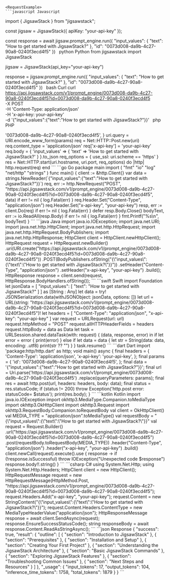 
    <RequestExample>
    ```javascript Javascript
import { JigsawStack } from "jigsawstack";

const jigsaw = JigsawStack({ apiKey: "your-api-key" });

const response = await jigsaw.prompt_engine.run({
      "input_values": {
            "text": "How to get started with JigsawStack?"
      },
      "id": "0073d008-da9b-4c27-90a8-0240f3ecd4f5"
})
    ```
    ```python Python
from jigsawstack import JigsawStack

jigsaw = JigsawStack(api_key="your-api-key")

response = jigsaw.prompt_engine.run({
      "input_values": {
            "text": "How to get started with JigsawStack?"
      },
      "id": "0073d008-da9b-4c27-90a8-0240f3ecd4f5"
})
    ```
    ```bash Curl
curl https://api.jigsawstack.com/v1/prompt_engine/0073d008-da9b-4c27-90a8-0240f3ecd4f5?id=0073d008-da9b-4c27-90a8-0240f3ecd4f5 \
 -X POST \
 -H 'Content-Type: application/json' \
 -H 'x-api-key: your-api-key' \
 -d '{"input_values":{"text":"How to get started with JigsawStack?"}}'
    ```
    ```php PHP
<?php
$ch = curl_init();
curl_setopt($ch, CURLOPT_URL, 'https://api.jigsawstack.com/v1/prompt_engine/0073d008-da9b-4c27-90a8-0240f3ecd4f5?id=0073d008-da9b-4c27-90a8-0240f3ecd4f5');
curl_setopt($ch, CURLOPT_RETURNTRANSFER, true);
curl_setopt($ch, CURLOPT_CUSTOMREQUEST, 'POST');
curl_setopt($ch, CURLOPT_HTTPHEADER, [
    'Content-Type: application/json',
    'x-api-key: your-api-key',
]);
curl_setopt($ch, CURLOPT_POSTFIELDS, '{"input_values":{"text":"How to get started with JigsawStack?"}}');

$response = curl_exec($ch);

curl_close($ch);

    ```
    ```ruby Ruby
require 'net/http'
require 'json'

uri = URI('https://api.jigsawstack.com/v1/prompt_engine/0073d008-da9b-4c27-90a8-0240f3ecd4f5')
params = {
  :id => '0073d008-da9b-4c27-90a8-0240f3ecd4f5',
}
uri.query = URI.encode_www_form(params)

req = Net::HTTP::Post.new(uri)
req.content_type = 'application/json'
req['x-api-key'] = 'your-api-key'

req.body = {
  'input_values' => {
    'text' => 'How to get started with JigsawStack?'
  }
}.to_json

req_options = {
  use_ssl: uri.scheme == 'https'
}
res = Net::HTTP.start(uri.hostname, uri.port, req_options) do |http|
  http.request(req)
end

    ```
    ```go Go
package main

import (
	"fmt"
	"io"
	"log"
	"net/http"
	"strings"
)

func main() {
	client := &http.Client{}
	var data = strings.NewReader(`{"input_values":{"text":"How to get started with JigsawStack?"}}`)
	req, err := http.NewRequest("POST", "https://api.jigsawstack.com/v1/prompt_engine/0073d008-da9b-4c27-90a8-0240f3ecd4f5?id=0073d008-da9b-4c27-90a8-0240f3ecd4f5", data)
	if err != nil {
		log.Fatal(err)
	}
	req.Header.Set("Content-Type", "application/json")
	req.Header.Set("x-api-key", "your-api-key")
	resp, err := client.Do(req)
	if err != nil {
		log.Fatal(err)
	}
	defer resp.Body.Close()
	bodyText, err := io.ReadAll(resp.Body)
	if err != nil {
		log.Fatal(err)
	}
	fmt.Printf("%s\n", bodyText)
}

    ```
    ```java Java
import java.io.IOException;
import java.net.URI;
import java.net.http.HttpClient;
import java.net.http.HttpRequest;
import java.net.http.HttpRequest.BodyPublishers;
import java.net.http.HttpResponse;

HttpClient client = HttpClient.newHttpClient();

HttpRequest request = HttpRequest.newBuilder()
    .uri(URI.create("https://api.jigsawstack.com/v1/prompt_engine/0073d008-da9b-4c27-90a8-0240f3ecd4f5?id=0073d008-da9b-4c27-90a8-0240f3ecd4f5"))
    .POST(BodyPublishers.ofString("{\"input_values\":{\"text\":\"How to get started with JigsawStack?\"}}"))
    .setHeader("Content-Type", "application/json")
    .setHeader("x-api-key", "your-api-key")
    .build();

HttpResponse<String> response = client.send(request, HttpResponse.BodyHandlers.ofString());

    ```
    ```swift Swift
import Foundation

let jsonData = [
    "input_values": [
        "text": "How to get started with JigsawStack?"
    ]
] as [String : Any]
let data = try! JSONSerialization.data(withJSONObject: jsonData, options: [])

let url = URL(string: "https://api.jigsawstack.com/v1/prompt_engine/0073d008-da9b-4c27-90a8-0240f3ecd4f5?id=0073d008-da9b-4c27-90a8-0240f3ecd4f5")!
let headers = [
    "Content-Type": "application/json",
    "x-api-key": "your-api-key"
]

var request = URLRequest(url: url)
request.httpMethod = "POST"
request.allHTTPHeaderFields = headers
request.httpBody = data as Data

let task = URLSession.shared.dataTask(with: request) { (data, response, error) in
    if let error = error {
        print(error)
    } else if let data = data {
        let str = String(data: data, encoding: .utf8)
        print(str ?? "")
    }
}

task.resume()

    ```
    ```dart Dart
import 'package:http/http.dart' as http;

void main() async {
  final headers = {
    'Content-Type': 'application/json',
    'x-api-key': 'your-api-key',
  };

  final params = {
    'id': '0073d008-da9b-4c27-90a8-0240f3ecd4f5',
  };

  final data = '{"input_values":{"text":"How to get started with JigsawStack?"}}';

  final url = Uri.parse('https://api.jigsawstack.com/v1/prompt_engine/0073d008-da9b-4c27-90a8-0240f3ecd4f5')
      .replace(queryParameters: params);

  final res = await http.post(url, headers: headers, body: data);
  final status = res.statusCode;
  if (status != 200) throw Exception('http.post error: statusCode= $status');

  print(res.body);
}

    ```
    ```kotlin Kotlin
import java.io.IOException
import okhttp3.MediaType.Companion.toMediaType
import okhttp3.OkHttpClient
import okhttp3.Request
import okhttp3.RequestBody.Companion.toRequestBody

val client = OkHttpClient()

val MEDIA_TYPE = "application/json".toMediaType()

val requestBody = "{\"input_values\":{\"text\":\"How to get started with JigsawStack?\"}}"

val request = Request.Builder()
  .url("https://api.jigsawstack.com/v1/prompt_engine/0073d008-da9b-4c27-90a8-0240f3ecd4f5?id=0073d008-da9b-4c27-90a8-0240f3ecd4f5")
  .post(requestBody.toRequestBody(MEDIA_TYPE))
  .header("Content-Type", "application/json")
  .header("x-api-key", "your-api-key")
  .build()

client.newCall(request).execute().use { response ->
  if (!response.isSuccessful) throw IOException("Unexpected code $response")
  response.body!!.string()
}

    ```
    ```csharp C#
using System.Net.Http;
using System.Net.Http.Headers;

HttpClient client = new HttpClient();

HttpRequestMessage request = new HttpRequestMessage(HttpMethod.Post, "https://api.jigsawstack.com/v1/prompt_engine/0073d008-da9b-4c27-90a8-0240f3ecd4f5?id=0073d008-da9b-4c27-90a8-0240f3ecd4f5");

request.Headers.Add("x-api-key", "your-api-key");

request.Content = new StringContent("{\"input_values\":{\"text\":\"How to get started with JigsawStack?\"}}");
request.Content.Headers.ContentType = new MediaTypeHeaderValue("application/json");

HttpResponseMessage response = await client.SendAsync(request);
response.EnsureSuccessStatusCode();
string responseBody = await response.Content.ReadAsStringAsync();

    ```
    </RequestExample>
    <ResponseExample>
    ```json Response
{
      "success": true,
      "result": {
            "outline": [
                  {
                        "section": "Introduction to JigsawStack"
                  },
                  {
                        "section": "Prerequisites"
                  },
                  {
                        "section": "Installation and Setup"
                  },
                  {
                        "section": "Creating Your First Project"
                  },
                  {
                        "section": "Understanding the JigsawStack Architecture"
                  },
                  {
                        "section": "Basic JigsawStack Commands"
                  },
                  {
                        "section": "Exploring JigsawStack Features"
                  },
                  {
                        "section": "Troubleshooting Common Issues"
                  },
                  {
                        "section": "Next Steps and Resources"
                  }
            ]
      },
      "_usage": {
            "input_tokens": 17,
            "output_tokens": 104,
            "inference_time_tokens": 1758,
            "total_tokens": 1879
      }
}
    ```
    </ResponseExample>
    
    